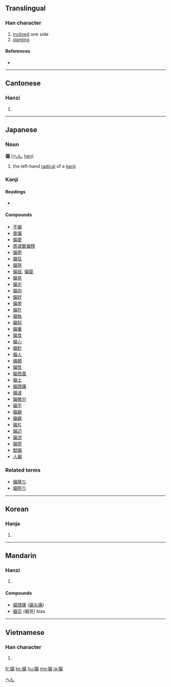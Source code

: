 ==Translingual==

===Han character===
{{Han char|rn=9|rad=人|as=09|sn=11|four=2322<sub>7</sub>|canj=人竹尸月 (OHSB), 人戈尸月 (OISB)|ids=⿰[[亻]][[扁]]}}

# [[inclined]] one side
# [[slanting]]

====References====
* {{Han ref|kx=0110.160|dkj=00848|dj=0235.100|hdz=10195.100|uh=504F|ud=20559|bh=B0BE|bd=45246}}

----

==Cantonese==

===Hanzi===
{{yue-hanzi|jyut=|y=pin1}}

# {{defn|Cantonese|sort=人09}}

----

==Japanese==

===Noun===
'''偏''' ([[へん]], [[hen]])

# the left-hand [[radical]] of a [[kanji]]

===Kanji===
{{ja-kanji|grade=c|rs=人09}}

====Readings====
* {{ja-readings|on=[[へん]] ([[hen]])|kun=[[かたよる]] ([[偏る]], [[katayoru]]), [[ひとえに]] ([[偏に]], [[hitoeni]])}}

====Compounds====
* [[不偏]]
* [[普偏]]
* [[偏愛]]
* [[周波数偏移]]
* [[偏奇]]
* [[偏狂]]
* [[偏狭]]
* [[偏屈]], [[偏窟]]
* [[偏見]]
* [[偏光]]
* [[偏向]]
* [[偏好]]
* [[偏差]]
* [[偏在]]
* [[偏執]]
* [[偏斜]]
* [[偏重]]
* [[偏食]]
* [[偏心]]
* [[偏針]]
* [[偏人]]
* [[偏頗]]
* [[偏性]]
* [[偏西風]]
* [[偏土]]
* [[偏頭痛]]
* [[偏波]]
* [[偏微分]]
* [[偏平]]
* [[偏癖]]
* [[偏癖]]
* [[偏片]]
* [[偏辺]]
* [[偏流]]
* [[偏旁]]
* [[獣偏]]
* [[人偏]]

===Related terms===
* [[偏降り]]
* [[偏照り]]

[[Category:Japanese nouns|へん]]

----

==Korean==

===Hanja===
{{ko-hanja|hangeul=[[편]]|rv=pyeon|mr=p'yŏn}}

# {{defn|Korean|sort=人09}}

----

==Mandarin==

===Hanzi===
{{cmn-hanzi|pin=[[piān]] ([[pian1]])|wg=p'ien<sup>1</sup>}}

# {{defn|Mandarin|sort=人09}}

===='''Compounds'''====
* [[偏頭痛]] ([[偏头痛]])
* [[偏见]] (偏見) bias

----

==Vietnamese==

===Han character===
{{vi-hantu|[[thiên]], [[xiên]], [[xen]]|rs=人09}}

# {{defn|Vietnamese|sort=人09}}

[[fr:偏]]
[[ko:偏]]
[[hu:偏]]
[[mg:偏]]
[[ja:偏]]